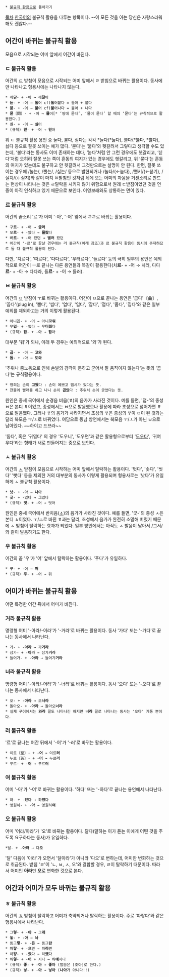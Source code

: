  * [[불규칙 활용]]으로 돌아가기

[[목차]]
[[한국어]]의 불규칙 활용을 다루는 항목이다. --이 모든 것을 아는 당신은 자랑스러워해도 괜찮다.--
== 어간이 바뀌는 불규칙 활용 ==
모음으로 시작되는 어미 앞에서 어간이 바뀐다.

=== ㄷ 불규칙 활용 ===
어간의 [[ㄷ]] 받침이 모음으로 시작되는 어미 앞에서 ㄹ 받침으로 바뀌는 활용이다. 동사에만 나타나고 형용사에는 나타나지 않는다.
 * 깨'''닫'''- + -아 → 깨'''달'''아
 * '''눋'''- + -어 → '''눌'''어 cf)'''눌'''어붙다 = 눌어 + 붙다
 * '''붇'''- + -어 → '''불'''어 cf)'''불'''어나다 = 불어 + 나다
 * '''묻'''〔問〕- + -어 → '''물'''어[* ‘땅에 묻다’, ‘물이 묻다’ 할 때의 ‘묻다’는 규칙적으로 활용한다.]
 * '''싣'''- + -어 → '''실'''어
 * (규칙) '''믿'''- + -어 → '''믿'''어

위 ㄷ 불규칙 활용 용언 중 눋다, 붇다, 싣다는 각각 *눌다(*눓다), 불다(*붏다, *뿛다), 싫다 등으로 잘못 쓰이는 예가 많다. ‘붇다’는 ‘붙다’와 헷갈려서 그렇다고 생각할 수도 있는데, ‘불다’라는 동사도 이미 존재하는 데다, ‘눋다’처럼 안 그런 경우에도 헷갈리고, ‘싣다’처럼 오히려 잘못 쓰는 쪽이 혼동의 여지가 있는 경우에도 헷갈리고, 위 ‘묻다’는 혼동의 여지가 있는데도 불구하고 안 헷갈려서 그것만으로는 설명이 안 된다.
한편, 잘못 쓰이는 경우에 /눌는/, /뿔는/, /실는/ 등으로 발현되거나 /눌타/(←눋다), /뿔키/(←붇기), /실치/(←싣지)와 같이 마치 ㅀ받침인 것처럼 뒤에 오는 어미의 자음을 거센소리로 만드는 현상이 나타나는 것은 ㄹ탈락을 시키지 않기 위함으로서 원래 ㄷ받침이었던 것을 언중이 아직 인식하고 있기 때문으로 보인다. 이영보래와도 상통하는 면이 있다.
=== 르 불규칙 활용 ===
어간의 끝소리 '르'가 어미 '-아', '-어' 앞에서 ㄹㄹ로 바뀌는 활용이다.
 * 구'''르'''- + -어 → '''굴러'''
 * 모'''르'''- + -았다 → '''몰랐'''다
 * 벼'''르'''- + -어 왔던 → '''별러''' 왔던
 * 어간이 '-르'로 끝날 경우에는 러 불규칙(아래 참조)과 르 불규칙 활용이 동시에 존재하므로 둘 다 불규칙 활용이 된다. 
다만, '치르다', '따르다', '다다르다', '우러르다', '들르다' 등의 극히 일부의 용언은 예외적으로 어간이 ㅡ로 끝나는 다른 용언들과 똑같이 활용한다(치'''르'''- + -어 → 치러, 다다'''르'''- + -아 → 다다라, 들'''르'''- + -어 → 들러).

=== ㅂ 불규칙 활용 ===
어간의 [[ㅂ]] 받침이 ㅜ로 바뀌는 활용이다. 어간이 ㅂ으로 끝나는 용언은 '굽다'〔曲〕, '꼽다'(plug in), '뽑다', '씹다', '업다', '입다', '잡다', '접다', '좁다', '집다'와 같은 일부 예외를 제외하고는 거의 이렇게 활용된다.
 * 아니꼽- + -어 → 아니'''꼬워'''
 * 무'''덥'''- + -었다 → 무'''더웠'''다
 * (규칙) '''잡'''- + -아 → '''잡'''아
대부분 '워'가 되나, 아래 두 경우는 예외적으로 '와'가 된다.
 * '''곱'''- + -아 → '''고와'''
 * '''돕'''- + -아 → '''도와'''
'추위나 중노동으로 인해 손발의 감각이 둔하고 굳어서 잘 움직이지 않는다'는 뜻의 '곱다'는 규칙활용이다.
 * 영희는 손이 '''고왔'''다 : 손이 예쁘고 맵시가 있다는 뜻.
 * 찬물에 빨래를 하고 나니 손이 '''곱았'''다 : 추워서 손이 굳었다는 뜻.

원인은 중세 국어에서 순경음 비읍(ㅸ)의 음가가 사라진 것이다. 예를 들면, '덥-'의 종성 ㅂ은 본디 ㅸ이었고, 종성에서는 ㅂ으로 발음했으나 활용에 따라 초성으로 넘어가면 ㅸ으로 발음했다. 그러나 ㅸ의 음가가 사라지면서 초성의 ㅸ은 종성의 ㅸ이 ㅂ이 된 것과는 달리 복모음 ㅜ/ㅗ로 바뀌었다.
여담으로 동남 방언에서는 복모음 ㅜ/ㅗ가 아닌 ㅂ으로 남아있다. ~~하이고 드브라~~

'돕다', 혹은 '귀엽다' 의 경우 '도우니', '도우면'과 같은 활용형으로부터 '[[도우다]]', '귀여우다'라는 형태가 새로 만들어지는 중으로 보인다.

=== ㅅ 불규칙 활용 ===
어간의 [[ㅅ]] 받침이 모음으로 시작하는 어미 앞에서 탈락하는 활용이다. '벗다', '솟다', '씻다' '뺏다' 등을 제외한 거의 대부분의 동사가 이렇게 활용되며 형용사로는 '낫다'가 유일하게 ㅅ 불규칙 활용이다.
 * '''낫'''- + -아 → '''나'''아
 * '''긋'''- + -었다 → '''그'''었다
 * (규칙) '''벗'''- + -어 → 벗어
원인은 중세 국어에서 반치음([[ㅿ]])의 음가가 사라진 것이다. 예를 들면, '긋-'의 종성 ㅅ은 본디 ㅿ이었다. ㅜ/ㅗ로 바뀐 ㅸ과는 달리, 초성에서 음가가 완전히 소멸해 버렸기 때문에 ㅅ 받침이 탈락하는 효과가 되었다. 일부 방언에서는 아직도 ㅅ 발음이 남아서 /그서/와 같이 발음하기도 한다.

=== 우 불규칙 활용 ===
어간의 끝 '우'가 '어' 앞에서 탈락하는 활용이다. '푸다'가 유일하다.
 * '''푸'''- + -어 → '''퍼'''
 * (규칙) '''주'''- + -어 → 줘

== 어미가 바뀌는 불규칙 활용 ==
어떤 특정한 어간 뒤에서 어미가 바뀐다.

=== 거라 불규칙 활용 ===
명령형 어미 '-아라/-어라'가 '-거라'로 바뀌는 활용이다. 동사 '가다' 또는 '-가다'로 끝나는 동사에서 나타난다.
 * 가- + -'''아라''' → 가'''거라'''
 * 삼가- + -'''아라''' → 삼가'''거라'''
 * 들어가- + -'''아라''' → 들어가'''거라'''

=== 너라 불규칙 활용 ===
명령형 어미 '-아라/-어라'가 '-너라'로 바뀌는 활용이다. 동사 '오다' 또는 '-오다'로 끝나는 동사에서 나타난다.
 * 오- + -'''아라''' → 오'''너라'''
 * 돌아오- + -'''아라''' → 돌아오'''너라'''
 * 실제 구어에서는 '''와라''' 꼴도 나타나긴 하지만 '''너라''' 꼴로 나타나는 동사는 '오다' 계통 뿐이다.

=== 러 불규칙 활용 ===
'르'로 끝나는 어간 뒤에서 '-어'가 '-러'로 바뀌는 활용이다.
 * 이르〔至〕- + -'''어''' → 이르'''러'''
 * 누르〔黃〕- + -'''어''' → 누르'''러'''
 * 푸르- + -'''어''' → 푸르'''러'''

=== 여 불규칙 활용 ===
어미 '-아'가 '-여'로 바뀌는 활용이다. '하다' 또는 '-하다'로 끝나는 용언에서 나타난다.
 * 하- + -'''았'''다 → 하'''였'''다
 * 영원하- + -'''아''' → 영원하'''여'''

=== 오 불규칙 활용 ===
어미 '어라/아라'가 '오'로 바뀌는 활용이다. 달다(말하는 이가 듣는 이에게 어떤 것을 주도록 요구하다는 동사)가 유일하다.
 *달- + -'''아라''' → 다'''오'''

'달' 다음에 '아라'가 오면서 '달아라'가 아니라 '다오'로 변하는데, 어미만 변화하는 것으로 취급된다. 받침 'ㄹ'이 'ㄴ, ㅂ, ㅅ, 오'와 결합할 경우, ㄹ이 탈락하기 때문이다. 따라서 어미인 '''아라'''만 '''오'''로 변화한 것으로 본다.

== 어간과 어미가 모두 바뀌는 불규칙 활용 ==
=== ㅎ 불규칙 활용 ===
어간의 [[ㅎ]] 받침이 탈락하고 어미가 축약되거나 탈락하는 활용이다. 주로 '파랗다'와 같은 형용사에서 나타난다.
 * 그'''렇'''- + -'''아''' → 그'''래'''
 * '''놓'''- + -'''아''' → '''놔'''
 * 동그'''랗'''- + -'''은''' → 동그'''란'''
 * 파'''랗'''- + -'''으'''면 → 파'''라'''면
 * 하'''얗'''- + -'''았'''다 → 하'''얬'''다
 * 허'''옇'''- + -'''어''' + 지다 → 허'''예'''지다
 * (규칙) '''좋'''- + -'''아''' → '''좋아''' (발음은 [조아]로 한다.)
 * (규칙) '''낳'''- + -'''아''' → '''낳아''' ('''나아'''가 아니다!!)
